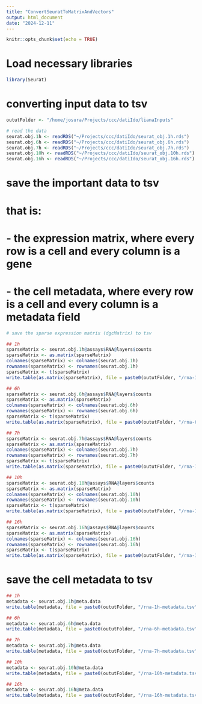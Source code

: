 ```yaml
---
title: "ConvertSeuratToMatrixAndVectors"
output: html_document
date: "2024-12-11"
---
```


```r
knitr::opts_chunk$set(echo = TRUE)
```

# Load necessary libraries
```r
library(Seurat)
```

# converting input data to tsv
```r
oututFolder <- "/home/josura/Projects/ccc/datiIdo/lianaInputs"

# read the data
seurat.obj.1h <- readRDS("~/Projects/ccc/datiIdo/seurat_obj.1h.rds")
seurat.obj.6h <- readRDS("~/Projects/ccc/datiIdo/seurat_obj.6h.rds")
seurat.obj.7h <- readRDS("~/Projects/ccc/datiIdo/seurat_obj.7h.rds")
seurat.obj.10h <- readRDS("~/Projects/ccc/datiIdo/seurat_obj.10h.rds")
seurat.obj.16h <- readRDS("~/Projects/ccc/datiIdo/seurat_obj.16h.rds")
```

# save the important data to tsv
# that is:
# - the expression matrix, where every row is a cell and every column is a gene
# - the cell metadata, where every row is a cell and every column is a metadata field
```r

# save the sparse expression matrix (dgcMatrix) to tsv

## 1h
sparseMatrix <- seurat.obj.1h@assays$RNA@layers$counts
sparseMatrix <- as.matrix(sparseMatrix)
colnames(sparseMatrix) <- colnames(seurat.obj.1h)
rownames(sparseMatrix) <- rownames(seurat.obj.1h)
sparseMatrix <- t(sparseMatrix)
write.table(as.matrix(sparseMatrix), file = paste0(oututFolder, "/rna-1h.tsv"), sep = "\t", quote = FALSE, row.names = TRUE, col.names = TRUE)
```

```r
## 6h
sparseMatrix <- seurat.obj.6h@assays$RNA@layers$counts
sparseMatrix <- as.matrix(sparseMatrix)
colnames(sparseMatrix) <- colnames(seurat.obj.6h)
rownames(sparseMatrix) <- rownames(seurat.obj.6h)
sparseMatrix <- t(sparseMatrix)
write.table(as.matrix(sparseMatrix), file = paste0(oututFolder, "/rna-6h.tsv"), sep = "\t", quote = FALSE, row.names = TRUE, col.names = TRUE)
```

```r
## 7h
sparseMatrix <- seurat.obj.7h@assays$RNA@layers$counts
sparseMatrix <- as.matrix(sparseMatrix)
colnames(sparseMatrix) <- colnames(seurat.obj.7h)
rownames(sparseMatrix) <- rownames(seurat.obj.7h)
sparseMatrix <- t(sparseMatrix)
write.table(as.matrix(sparseMatrix), file = paste0(oututFolder, "/rna-7h.tsv"), sep = "\t", quote = FALSE, row.names = TRUE, col.names = TRUE)
```

```r
## 10h
sparseMatrix <- seurat.obj.10h@assays$RNA@layers$counts
sparseMatrix <- as.matrix(sparseMatrix)
colnames(sparseMatrix) <- colnames(seurat.obj.10h)
rownames(sparseMatrix) <- rownames(seurat.obj.10h)
sparseMatrix <- t(sparseMatrix)
write.table(as.matrix(sparseMatrix), file = paste0(oututFolder, "/rna-10h.tsv"), sep = "\t", quote = FALSE, row.names = TRUE, col.names = TRUE)
```

```r
## 16h
sparseMatrix <- seurat.obj.16h@assays$RNA@layers$counts
sparseMatrix <- as.matrix(sparseMatrix)
colnames(sparseMatrix) <- colnames(seurat.obj.16h)
rownames(sparseMatrix) <- rownames(seurat.obj.16h)
sparseMatrix <- t(sparseMatrix)
write.table(as.matrix(sparseMatrix), file = paste0(oututFolder, "/rna-16h.tsv"), sep = "\t", quote = FALSE, row.names = TRUE, col.names = TRUE)
```

# save the cell metadata to tsv
```r
## 1h
metadata <- seurat.obj.1h@meta.data
write.table(metadata, file = paste0(oututFolder, "/rna-1h-metadata.tsv"), sep = "\t", quote = FALSE, row.names = TRUE, col.names = TRUE)

## 6h
metadata <- seurat.obj.6h@meta.data
write.table(metadata, file = paste0(oututFolder, "/rna-6h-metadata.tsv"), sep = "\t", quote = FALSE, row.names = TRUE, col.names = TRUE)

## 7h
metadata <- seurat.obj.7h@meta.data
write.table(metadata, file = paste0(oututFolder, "/rna-7h-metadata.tsv"), sep = "\t", quote = FALSE, row.names = TRUE, col.names = TRUE)

## 10h
metadata <- seurat.obj.10h@meta.data
write.table(metadata, file = paste0(oututFolder, "/rna-10h-metadata.tsv"), sep = "\t", quote = FALSE, row.names = TRUE, col.names = TRUE)

## 16h
metadata <- seurat.obj.16h@meta.data
write.table(metadata, file = paste0(oututFolder, "/rna-16h-metadata.tsv"), sep = "\t", quote = FALSE, row.names = TRUE, col.names = TRUE)
```